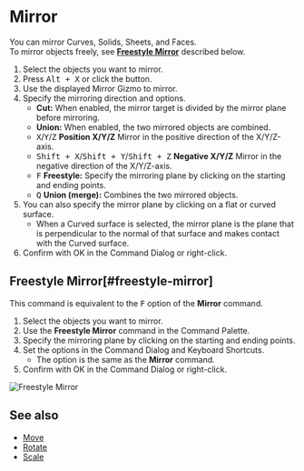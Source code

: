 
# Mirror

<Reference shortcut="Alt + X" command="Mirror" button="Left of Command Bar" />

You can mirror Curves, Solids, Sheets, and Faces.<br />
To mirror objects freely, see [**Freestyle Mirror**](#freestyle-mirror) described below.

1. Select the objects you want to mirror.
2. Press <kbd>Alt + X</kbd> or click the button.
3. Use the displayed Mirror Gizmo to mirror.
4. Specify the mirroring direction and options.
   - **Cut:** When enabled, the mirror target is divided by the mirror plane before mirroring.
   - **Union:** When enabled, the two mirrored objects are combined.
   - <kbd>X</kbd>/<kbd>Y</kbd>/<kbd>Z</kbd> **Position X/Y/Z** Mirror in the positive direction of the X/Y/Z-axis.
   - <kbd>Shift + X</kbd>/<kbd>Shift + Y</kbd>/<kbd>Shift + Z</kbd> **Negative X/Y/Z** Mirror in the negative direction of the X/Y/Z-axis.
   - <kbd>F</kbd> **Freestyle:** Specify the mirroring plane by clicking on the starting and ending points.
   - <kbd>Q</kbd> **Union (merge):** Combines the two mirrored objects.
5. You can also specify the mirror plane by clicking on a flat or curved surface.
   - When a  Curved surface is selected, the mirror plane is the plane that is perpendicular to the normal of that surface and makes contact with the  Curved surface.
6. Confirm with OK in the Command Dialog or right-click.

## Freestyle Mirror[#freestyle-mirror]

This command is equivalent to the <kbd>F</kbd> option of the **Mirror** command.

1. Select the objects you want to mirror.
2. Use the **Freestyle Mirror**  command in the Command Palette.
3. Specify the mirroring plane by clicking on the starting and ending points.
4. Set the options in the Command Dialog and Keyboard Shortcuts.
   - The option is the same as the **Mirror** command.
5. Confirm with OK in the Command Dialog or right-click.

![Freestyle Mirror](/img/freestyle-mirror.gif)

## See also
- [Move](./move)
- [Rotate](./rotate)
- [Scale](./scale)








